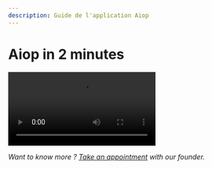 ```yaml
---
description: Guide de l'application Aiop
---
```



# Aiop in 2 minutes

<Video
    src="https://file-examples.com/storage/fe6c8617b765d66a693d6c0/2017/04/file_example_MP4_480_1_5MG.mp4"
    className="mb-14 rounded relative overflow-hidden shadow-md group-hover:shadow-lg ring-0 border-0"
/>

_Want to know more ? [Take an appointment](https://calendly.com/valentin-rudloff/aiop-demo) with our founder._